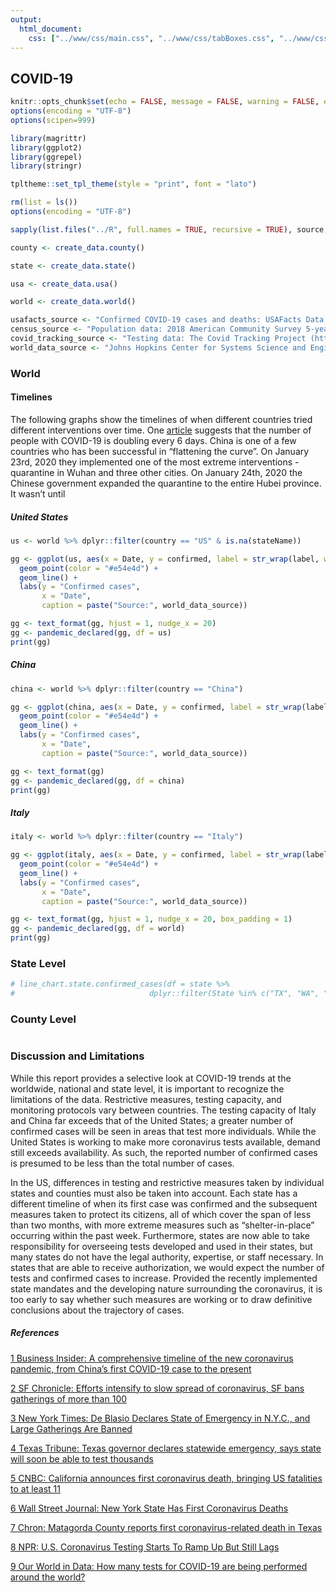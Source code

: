 ```yaml
---
output:
  html_document:
    css: ["../www/css/main.css", "../www/css/tabBoxes.css", "../www/css/footer.css"]
---
```


## COVID-19 {.tabset .tabset-fade}

```r
knitr::opts_chunk$set(echo = FALSE, message = FALSE, warning = FALSE, eval = TRUE)
options(encoding = "UTF-8")
options(scipen=999)
```

```r
library(magrittr)
library(ggplot2)
library(ggrepel)
library(stringr)

tpltheme::set_tpl_theme(style = "print", font = "lato")

rm(list = ls())
options(encoding = "UTF-8")

sapply(list.files("../R", full.names = TRUE, recursive = TRUE), source, .GlobalEnv)

county <- create_data.county()

state <- create_data.state()

usa <- create_data.usa()

world <- create_data.world()

usafacts_source <- "Confirmed COVID-19 cases and deaths: USAFacts Data (https://usafacts.org/)"
census_source <- "Population data: 2018 American Community Survey 5-year Estimates"
covid_tracking_source <- "Testing data: The Covid Tracking Project (https://covidtracking.com/)"
world_data_source <- "Johns Hopkins Center for Systems Science and Engineering  (https://github.com/CSSEGISandData/COVID-19)"

```

### World

#### Timelines

The following graphs show the timelines of when different countries tried different interventions over time. One [article](https://theconversation.com/how-to-flatten-the-curve-of-coronavirus-a-mathematician-explains-133514) suggests that the number of people with COVID-19 is doubling every 6 days. China is one of a few countries who has been successful in "flattening the curve". On January 23rd, 2020 they implemented one of the most extreme interventions - quarantine in Wuhan and three other cities. On January 24th, 2020 the Chinese government expanded the quarantine to the entire Hubei province. It wasn't until 

##### United States

```r

us <- world %>% dplyr::filter(country == "US" & is.na(stateName))

gg <- ggplot(us, aes(x = Date, y = confirmed, label = str_wrap(label, width = 65))) + 
  geom_point(color = "#e54e4d") +
  geom_line() +
  labs(y = "Confirmed cases",
       x = "Date",
       caption = paste("Source:", world_data_source))

gg <- text_format(gg, hjust = 1, nudge_x = 20)
gg <- pandemic_declared(gg, df = us)
print(gg)

```

##### China

```r

china <- world %>% dplyr::filter(country == "China")

gg <- ggplot(china, aes(x = Date, y = confirmed, label = str_wrap(label, width = 65))) + 
  geom_point(color = "#e54e4d") +
  geom_line() +
  labs(y = "Confirmed cases",
       x = "Date",
       caption = paste("Source:", world_data_source))

gg <- text_format(gg)
gg <- pandemic_declared(gg, df = china)
print(gg)
```

##### Italy

```r

italy <- world %>% dplyr::filter(country == "Italy")

gg <- ggplot(italy, aes(x = Date, y = confirmed, label = str_wrap(label, width = 100))) +
  geom_point(color = "#e54e4d") +
  geom_line() +
  labs(y = "Confirmed cases",
       x = "Date",
       caption = paste("Source:", world_data_source))

gg <- text_format(gg, hjust = 1, nudge_x = 20, box_padding = 1)
gg <- pandemic_declared(gg, df = world)
print(gg)
```

### State Level

```r


# line_chart.state.confirmed_cases(df = state %>%
#                              dplyr::filter(State %in% c("TX", "WA", "CA", "NY")))


```

### County Level

```r

```

### Discussion and Limitations

While this report provides a selective look at COVID-19 trends at the worldwide, national and state level, it is important to recognize the limitations of the data. Restrictive measures, testing capacity, and monitoring protocols vary between countries. The testing capacity of Italy and China far exceeds that of the United States; a greater number of confirmed cases will be seen in areas that test more individuals. While the United States is working to make more coronavirus tests available, demand still exceeds availability. As such, the reported number of confirmed cases is presumed to be less than the total number of cases. 
 
In the US, differences in testing and restrictive measures taken by individual states and counties must also be taken into account. Each state has a different timeline of when its first case was confirmed and the subsequent measures taken to protect its citizens, all of which cover the span of less than two months, with more extreme measures such as "shelter-in-place" occurring within the past week. Furthermore, states are now able to take responsibility for overseeing tests developed and used in their states, but many states do not have the legal authority, expertise, or staff necessary. In states that are able to receive authorization, we would expect the number of tests and confirmed cases to increase. Provided the recently implemented state mandates and the developing nature surrounding the coronavirus, it is too early to say whether such measures are working or to draw definitive conclusions about the trajectory of cases.

##### References

[1 Business Insider: A comprehensive timeline of the new coronavirus pandemic, from China's first COVID-19 case to the present](https://www.businessinsider.com/coronavirus-pandemic-timeline-history-major-events-2020-3#january-13-the-first-coronavirus-case-outside-of-china-was-reported-in-thailand-5)
 
[2 SF Chronicle: Efforts intensify to slow spread of coronavirus, SF bans gatherings of more than 100](https://www.sfchronicle.com/bayarea/article/Efforts-intensify-to-slow-spread-of-coronavirus-15129637.php)
 
[3 New York Times: De Blasio Declares State of Emergency in N.Y.C., and Large Gatherings Are Banned](https://www.nytimes.com/2020/03/12/nyregion/coronavirus-new-york-update.html#link-67d77703)
 
[4 Texas Tribune: Texas governor declares statewide emergency, says state will soon be able to test thousands ](https://www.texastribune.org/2020/03/13/texas-coronavirus-cases-state-emergency-greg-abbott/)
 
[5 CNBC: California announces first coronavirus death, bringing US fatalities to at least 11](https://www.cnbc.com/2020/03/04/california-confirms-first-coronavirus-death-bringing-us-fatalities-to-at-least-11.html)
 
[6 Wall Street Journal: New York State Has First Coronavirus Deaths](https://www.wsj.com/articles/new-york-state-has-first-coronavirus-death-11584198758)
 
[7 Chron: Matagorda County reports first coronavirus-related death in Texas](https://www.chron.com/news/houston-texas/houston/article/matagorda-county-first-coronavirus-death-15136253.php)
 
[8 NPR: U.S. Coronavirus Testing Starts To Ramp Up But Still Lags](https://www.npr.org/sections/health-shots/2020/03/18/817768723/u-s-coronavirus-testing-starts-to-ramp-up-but-still-lags)
 
[9 Our World in Data: How many tests for COVID-19 are being performed around the world?](https://ourworldindata.org/covid-testing)

